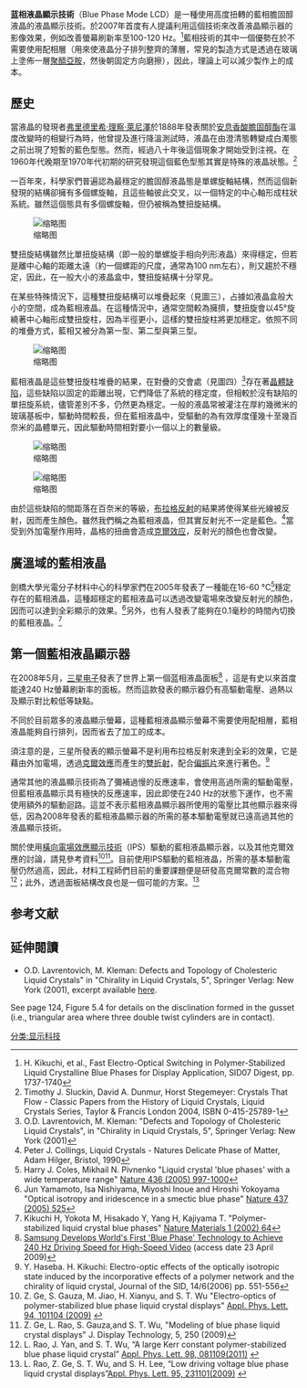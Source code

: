 '''蓝相液晶顯示技術'''（Blue Phase Mode LCD）是一種使用高度扭轉的藍相膽固醇液晶的液晶顯示技術。於2007年首度有人提議利用這個技術來改善液晶顯示器的影像效果，例如改善螢幕刷新率至100-120 Hz。<ref>H. Kikuchi, et al., Fast Electro-Optical Switching in Polymer-Stabilized Liquid Crystalline Blue Phases for Display Application, SID07 Digest, pp. 1737-1740</ref>藍相技術的其中一個優勢在於不需要使用配相層（用來使液晶分子排列整齊的薄層，常見的製造方式是透過在玻璃上塗佈一層[[聚醯亞胺|聚醯亞胺]]，然後朝固定方向磨擦），因此，理論上可以減少製作上的成本。

==歷史==

當液晶的發現者[[弗里德里希·莱尼泽|弗里德里希·理察·萊尼澤]]於1888年發表關於[[苯甲酸膽固醇脂|安息香酸膽固醇酯]]在溫度改變時的相變行為時，他曾提及進行降溫測試時，液晶在由澄清態轉變成白濁態之前出現了短暫的藍色型態。然而，經過八十年後這個現象才開始受到注視。在1960年代晚期至1970年代初期的研究發現這個藍色型態其實是特殊的液晶狀態。<ref>Timothy J. Sluckin, David A. Dunmur, Horst Stegemeyer: Crystals That Flow - Classic Papers from the History of Liquid Crystals, Liquid Crystals Series, Taylor & Francis
London 2004, ISBN 0-415-25789-1</ref>

一百年來，科學家們普遍認為最穩定的膽固醇液晶態是單螺旋軸結構，然而這個新發現的結構卻擁有多個螺旋軸，且這些軸彼此交叉，以一個特定的中心軸形成柱狀系統。雖然這個態具有多個螺旋軸，但仍被稱為雙扭旋結構。

[[File:DoubleTwist-Cylinder-TV.png|缩略图]]

雙扭旋結構雖然比單扭旋結構（即一般的單螺旋手相向列形液晶）來得穩定，但若是離中心軸的距離太遠（約一個螺距的尺度，通常為100 nm左右），則又趨於不穩定，因此，在一般大小的液晶盒中，雙扭旋結構十分罕見。

在某些特殊情況下，這種雙扭旋結構可以堆疊起來（見圖三），占據如液晶盒般大小的空間，成為藍相液晶。在這種情況中，通常空間較為擁擠，雙扭旋會以45°旋繞著中心軸形成雙扭旋柱，因為半徑更小，這樣的雙扭旋柱將更加穩定。依照不同的堆疊方式，藍相又被分為第一型、第二型與第三型。

[[File:DoubleTwist-Cylinder-SV.png|缩略图]]

藍相液晶是這些雙扭旋柱堆疊的結果，在對疊的交會處（見圖四）<ref>O.D. Lavrentovich, M. Kleman: "Defects and Topology of Cholesteric Liquid Crystals", in "Chirality in Liquid Crystals, 5", Springer Verlag: New York (2001)</ref>存在著[[晶體缺陷|晶體缺陷]]，這些缺陷以固定的距離出現，它們降低了系統的穩定度，但相較於沒有缺陷的單扭旋系統，儘管差別不多，仍然更為穩定。一般的液晶常被灌注在厚約幾微米的玻璃基板中，驅動時間較長，但在藍相液晶中，受驅動的為有效厚度僅幾十至幾百奈米的晶體單元，因此驅動時間相對要小一個以上的數量級。

[[File:Cubic-Lattice-1.png|缩略图]]

[[File:Corner-1.png|缩略图]]

由於這些缺陷的間距落在百奈米的等級，[[布拉格定律|布拉格反射]]的結果將使得某些光線被反射，因而產生顏色。雖然我們稱之為藍相液晶，但其實反射光不一定是藍色。<ref>Peter J. Collings, Liquid Crystals - Natures Delicate Phase of Matter, Adam Hilger, Bristol, 1990</ref>當受到外加電壓作用時，晶格的扭曲會造成[[克爾效应|克爾效应]]，反射光的顏色也會改變。

== 廣溫域的藍相液晶 ==

劍橋大學光電分子材料中心的科學家們在2005年發表了一種能在16-60 °C<ref>Harry J. Coles, Mikhail N. Pivnenko "Liquid crystal 'blue phases' with a wide temperature range" [http://www.nature.com/nature/journal/v436/n7053/abs/nature03932.html Nature 436 (2005) 997-1000]</ref>穩定存在的藍相液晶，這種超穩定的藍相液晶可以透過改變電場來改變反射光的顏色，因而可以達到全彩顯示的效果。<ref>Jun Yamamoto, Isa Nishiyama, Miyoshi Inoue and Hiroshi Yokoyama "Optical isotropy and iridescence in a smectic blue phase" [http://www.nature.com/nature/journal/v437/n7058/abs/nature04034.html Nature 437 (2005) 525]</ref>另外，也有人發表了能夠在0.1毫秒的時間內切換的藍相液晶。<ref>Kikuchi H, Yokota M, Hisakado Y, Yang H, Kajiyama T. "Polymer-stabilized liquid crystal blue phases" [http://www.nature.com/nmat/journal/v1/n1/full/nmat712.html Nature Materials 1 (2002) 64]</ref>

== 第一個藍相液晶顯示器 ==

在2008年5月，[[三星电子|三星电子]]發表了世界上第一個蓝相液晶面板<ref>[http://www.physorg.com/news129997960.html Samsung Develops World's First 'Blue Phase' Technology to Achieve 240 Hz Driving Speed for High-Speed Video] (access date 23 April 2009)</ref> ，這是有史以來首度能達240 Hz螢幕刷新率的面板。然而這款發表的顯示器仍有高驅動電壓、過熱以及顯示對比較低等缺點。

不同於目前眾多的液晶顯示螢幕，這種藍相液晶顯示螢幕不需要使用配相層，藍相液晶能夠自行排列，因而省去了加工的成本。

須注意的是，三星所發表的顯示螢幕不是利用布拉格反射來達到全彩的效果，它是藉由外加電場，透過[[克爾效應|克爾效應]]而產生的[[雙折射|雙折射]]，配合[[偏振片|偏振片]]來進行著色。<ref>Y. Haseba. H. Kikuchi: Electro-optic effects of the optically isotropic state induced by the incorporative effects of a polymer network and the chirality of liquid crystal, Journal of the SID, 14/6(2006) pp. 551-556</ref>

通常其他的液晶顯示技術為了彌補過慢的反應速率，會使用高過所需的驅動電壓，但藍相液晶顯示具有極快的反應速率，因此即使在240 Hz的狀態下運作，也不需使用額外的驅動迴路。這並不表示藍相液晶顯示器所使用的電壓比其他顯示器來得低，因為2008年發表的藍相液晶顯示器的所需的基本驅動電壓就已遠高過其他的液晶顯示技術。

關於使用[[橫向電場效應顯示技術|橫向電場效應顯示技術]]（IPS）驅動的藍相液晶顯示器，以及其他克爾效應的討論，請見參考資料<ref>Z. Ge, S. Gauza, M. Jiao, H. Xianyu, and S. T. Wu "Electro-optics of polymer-stabilized blue phase liquid crystal displays" [http://link.aip.org/link/?APPLAB/94/101104/1 Appl. Phys. Lett. 94, 101104 (2009)] {{webarchive|url=https://archive.is/20120713191049/http://link.aip.org/link/?APPLAB/94/101104/1 |date=2012-07-13 }}</ref><ref>Z. Ge, L. Rao, S. Gauza,and S. T. Wu, "Modeling of blue phase liquid crystal displays" J. Display Technology, 5, 250 (2009)</ref>。目前使用IPS驅動的藍相液晶，所需的基本驅動電壓仍然過高，因此，材料工程師們目前的重要課題便是研發高克爾常數的混合物<ref> L. Rao, J. Yan, and S. T. Wu, “A large Kerr constant polymer-stabilized blue phase liquid crystal” [http://link.aip.org/link/?APPLAB/98/081109/1 Appl. Phys. Lett. 98, 081109(2011)] {{webarchive|url=https://archive.is/20130703162604/http://link.aip.org/link/?APPLAB/98/081109/1 |date=2013-07-03 }}</ref>；此外，透過面板結構改良也是一個可能的方案。<ref> L. Rao, Z. Ge, S. T. Wu, and S. H. Lee, “Low driving voltage blue phase liquid crystal displays”[http://link.aip.org/link/?APPLAB/95/231101/1 Appl. Phys. Lett. 95, 231101(2009)] {{webarchive|url=https://archive.is/20130703163641/http://link.aip.org/link/?APPLAB/95/231101/1 |date=2013-07-03 }}</ref>

==参考文献==
{{reflist|2}}

==延伸閱讀==
*O.D. Lavrentovich, M. Kleman: Defects and Topology of Cholesteric Liquid Crystals" in "Chirality in Liquid Crystals, 5", Springer Verlag: New York (2001), excerpt available [https://web.archive.org/web/20080629090837/http://www.lci.kent.edu/PI/Lavrentovich.htm here].
See page 124, Figure 5.4 for details on the disclination formed in the gusset (i.e., triangular area where three double twist cylinders are in contact).

{{顯示科技}}{{液晶}}
[[分类:显示科技|分类:显示科技]]